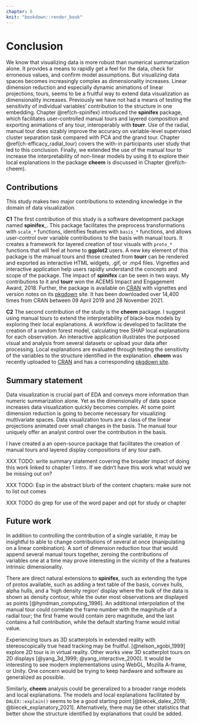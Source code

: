 ```yaml
---
chapter: 6
knit: "bookdown::render_book"
---
```


# Conclusion {#ch-conclusion}

<!-- Context -->
We know that visualizing data is more robust than numerical summarization alone. It provides a means to rapidly get a feel for the data, check for erroneous values, and confirm model assumptions. But visualizing data spaces becomes increasingly complex as dimensionality increases. Linear dimension reduction and especially dynamic animations of linear projections, tours, seems to be a fruitful way to extend data visualization as dimensionality increases. Previously we have not had a means of testing the sensitivity of individual variables' contribution to the structure in one embedding. Chapter \@ref(ch-spinifex) introduced the __spinifex__ package, which facilitates user-controlled manual tours and layered composition and exporting animations of any tour, interoperably with __tourr__. Use of the radial, manual tour does sizably improve the accuracy on variable-level supervised cluster separation task compared with PCA and the grand tour. Chapter \@ref(ch-efficacy_radial_tour) covers the with-in participants user study that led to this conclusion. Finally, we extended the use of the manual tour to increase the interpretability of non-linear models by using it to explore their local explanations in the package __cheem__ is discussed in Chapter \@ref(ch-cheem).

<!-- user study -->
<!-- Chapter \ref{ch-efficacy_radial_tour} discussed a user study comparing the radial tour against PCA and the grand tour. Participants performed a variable attribution task of the supervised cluster separation. We define an accuracy measure for this task and the additional experimental factors location, shape, and dimensionality. I find strong evidence that use of the radial tour leads to high accuracy for this task. Using mixed model regression, I partition the error term of the model into the variation from participant's skill, and variation in difficult of the simulations due to random draws. -->

## Contributions
<!-- ## Software development -->

This study makes two major contributions to extending knowledge in the domain of data visualization.

<!-- spinifex -->
__C1__ The first contribution of this study is a software development package named __spinifex___. This package facilitates the preprocess transformations with `scale_*` functions, identifies features with `basis_*` functions, and allows user-control over variable contributions to the basis with manual tours. It creates a framework for layered creation of tour visuals with `proto_*` functions that will feel at home to __ggplot2__ users. A new key element of this package is the manual tours and those created from __tourr__ can be rendered and exported as interactive HTML widgets, .gif, or .mp4 files. Vignettes and interactive application help users rapidly understand the concepts and scope of the package. The impact of __spinifex__ can be seen in two ways. My contributions to it and __tourr__ won the ACEMS Impact and Engagement Award, 2018. Further, the package is available on [CRAN](https://CRAN.R-project.org/package=spinifex)  with vignettes and version notes on its [pkgdown](https://nspyrison.github.io/spinifex/) site. It has been downloaded over 14,400 times from CRAN between 09 April 2019 and 28 November 2021.

<!-- cheem -->
__C2__ The second contribution of the study is the __cheem__ package. I suggest using manual tours to extend the interpretability of black-box models by exploring their local explanations. A workflow is developed to facilitate the creation of a random forest model, calculating tree SHAP local explanations for each observation. An interactive application illustrates the purposed visual and analysis from several datasets or upload your data after processing. Local explanations are evaluated through testing the sensitivity of the variables to the structure identified in the explanation. __cheem__ was recently uploaded to [CRAN](https://CRAN.R-project.org/package=cheem) and has a corresponding [pkgdown site](https://nspyrison.github.io/cheem/).


## Summary statement

Data visualization is crucial part of EDA and conveys more information than numeric summarization alone. Yet as the dimensionality of data space increases data visualization quickly becomes complex. At some point dimension reduction is going to become necessary for visualizing multivariate spaces. Data visualization tours are a class of the linear projections animated over small changes in the basis. The manual tour uniquely offer an analyst control over the contribution in the basis.

I have created a an open-source package that facilitates the creation of manual tours and layered display compositions of any tour path.


XXX TODO: write summary statement covering the broader impact of doing this work linked to chapter 1 intro. If we didn't have this work what would we be missing out on?

XXX TODO: Esp in the abstract blurb of the content chapters: make sure not to list out comes

XXX TODO do grep for use of the word paper and opt for study or chapter


## Future work

<!-- General tour extension -->
In addition to controlling the contribution of a single variable, it may be insightful to able to change contributions of several at once (manipulating on a linear combination). A sort of dimension reduction tour that would append several manual tours together, zeroing the contributions of variables one at a time may prove interesting in the vicinity of the a features intrinsic dimensionality.

<!-- spinifex --> 
There are direct natural extensions to __spinifex__, such as extending the type of protos available, such as adding a text table of the basis, convex hulls, alpha hulls, and a 'high density region' display where the bulk of the data is shown as density contour, while the outer most observations are displayed as points [@hyndman_computing_1996]. An additional interpolation of the manual tour could correlate the frame number with the magnitude of a radial tour; the first frame would contain zero magnitude, and the last contains a full contribution, while the default starting frame would  initial value.

<!-- 2.5d & XR -->
Experiencing tours as 3D scatterplots in extended reality with stereoscopically true head tracking may be fruitful. [@nelson_xgobi_1999] explore 2D tour is in virtual reality. Other works view 3D scatterplot tours on 2D displays [@yang_3d_1999; @yang_interactive_2000]. It would be interesting to see modern implementations using WebGL, Mozilla A-frame, or Unity. One concern would be trying to keep hardware and software as generalized as possible.

<!-- cheem -->
Similarly, __cheem__ analysis could be generalized to a broader range models and local explanations. The models and local explanations facilitated by `DALEX::explain()` seems to be a good starting point [@biecek_dalex_2018; @biecek_explanatory_2021]. Alternatively, there may be other statistics that better show the structure identified by explanations that could be added.

<!-- tour apps --> 
<!-- In addition to application that involve one tour variant such as the applications we have discussed or __liminal__ [@lee_casting_2020], a general more consolidated application with multiple linked brushing would be nice to have. There have been many takes on applications to facilitate the exploration of multivariate data and the audience that know of and uses tours remains small. Tour-based applications [@fisherkeller_prim-9:_1974; @swayne_xgobi:_1991; @hardle_xplore:_1995; @carr_explorn:_1996; @nelson_xgobi_1999; @sutherland_orca:_2000; @swayne_ggobi:_2003] and other multi-variate data visualization applications [@carr_explor4:_1988; @tierney_lisp-stat:_1990; @huh_davis:_2002; @wegman_visual_2003; @jeong_ipca:_2009, hadjar_webvr_2018; cordeil_iatk_2019]. -->



